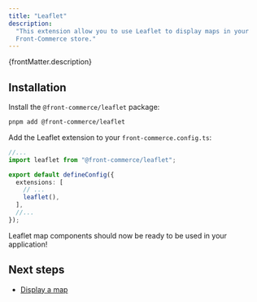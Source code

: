 ```yaml
---
title: "Leaflet"
description:
  "This extension allow you to use Leaflet to display maps in your
  Front-Commerce store."
---
```


<p>{frontMatter.description}</p>

## Installation

Install the `@front-commerce/leaflet` package:

```bash
pnpm add @front-commerce/leaflet
```

Add the Leaflet extension to your `front-commerce.config.ts`:

```ts title="front-commerce.config.ts"
//...
import leaflet from "@front-commerce/leaflet";

export default defineConfig({
  extensions: [
    // ...
    leaflet(),
  ],
  //...
});
```

Leaflet map components should now be ready to be used in your application!

## Next steps

- [Display a map](/docs/3.x/guides/display-a-map)

